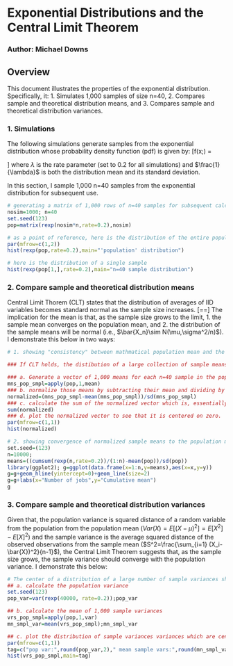 Exponential Distributions and the Central Limit Theorem
========================================================
### Author: Michael Downs


## Overview 
This document illustrates the properties of the exponential distribution. Specifically, it:
1. Simulates 1,000 samples of size n=40,
2. Compares sample and theoretical distribution means, and 
3. Compares sample and theoretical distribution variances.

### 1. Simulations
The following simulations generate samples from the exponential distribution whose probability density function (pdf) is given by: 
\[f(x;\lambda) = \begin{cases} \lambda e^{-\lambda x} & x \ge 0, \\ 0 & x < 0. \end{cases}\]
where $\lambda$ is the rate parameter (set to 0.2 for all simulations) and $\frac{1}{\lambda}$ is both the distribution mean and its standard deviation.

In this section, I sample 1,000 n=40 samples from the exponential distribution for subsequent use. 

```r

# generating a matrix of 1,000 rows of n=40 samples for subsequent calculations
nosim=1000; n=40
set.seed(123)
pop=matrix(rexp(nosim*n,rate=0.2),nosim)

# as a point of reference, here is the distribution of the entire population 
par(mfrow=c(1,2))
hist(rexp(pop,rate=0.2),main="'population' distribution")

# here is the distribution of a single sample
hist(rexp(pop[1,],rate=0.2),main="n=40 sample distribution") 

```

### 2. Compare sample and theoretical distribution means

Central Limit Thorem (CLT) states that the distribution of averages of IID variables becomes standard normal as the sample size increases.
\[\frac{\bar{X_n}-\mu}{\sigma/\sqrt{n}}=\frac{\sqrt{n}(\bar{X_n}-\mu)}{\sigma}=\frac{\text{Estimate - Mean of estimate}}{\text{Std. Err. of estimate}}\]
The implication for the mean is that, as the sample size grows to the limit, 1. the sample mean converges on the population mean, and 2. the distribution of the sample means will be normal (i.e., $\bar{X_n}\sim N(\mu,\sigma^2/n)$). I demonstrate this below in two ways:

```r

# 1. showing "consistency" between mathmatical population mean and the actual mean of samples:

### If CLT holds, the distibution of a large collection of sample means taken from an exponential distribution should be normal. Given that the standard normal distribution is centered on zero, the distribution of a NORMALIZED set of exponential distribution sample means should also center on zero. Accordingly, we:

### a. Generate a vector of 1,000 means for each n=40 sample in the pop matrix
mns_pop_smpl=apply(pop,1,mean)
### b. normalize those means by subtracting their mean and dividing by their standard deviation
normalized=(mns_pop_smpl-mean(mns_pop_smpl))/sd(mns_pop_smpl)
### c. calculate the sum of the normalized vector which is, essentially, zero.  
sum(normalized)
### d. plot the normalized vector to see that it is centered on zero. 
par(mfrow=c(1,1))
hist(normalized)

# 2. showing convergence of normalized sample means to the population mean (zero) as sample size grows.
set.seed=(123)
n=10000; 
means=((cumsum(rexp(n,rate=0.2))/(1:n)-mean(pop))/sd(pop))
library(ggplot2); g=ggplot(data.frame(x=1:n,y=means),aes(x=x,y=y))
g=g+geom_hline(yintercept=0)+geom_line(size=2)
g=g+labs(x="Number of jobs",y="Cumulative mean")
g

```
    
### 3. Compare sample and theoretical distribution variances
Given that, the population variance is squared distance of a random variable from the population from the population mean ($Var(X)=E[(X-\mu)^2]=E[X^2]-E[X]^2$) and the sample variance is the average squared distance of the observed observations from the sample mean ($S^2=\frac{\sum_{i=1} (X_i-\bar{X})^2}{n-1}$), the Central Limit Theorem suggests that, as the sample size grows, the sample variance should converge with the population variance. I demonstrate this below:

```r

# The center of a distribution of a large number of sample variances should equal the population variance.
## a. calculate the population variance
set.seed(123)
pop_var=var(rexp(40000, rate=0.2));pop_var

## b. calculate the mean of 1,000 sample variances
vrs_pop_smpl=apply(pop,1,var)
mn_smpl_var=mean(vrs_pop_smpl);mn_smpl_var

## c. plot the distribution of sample variances variances which are centered on population variance
par(mfrow=c(1,1))
tag=c("pop var:",round(pop_var,2)," mean sample vars:",round(mn_smpl_var,2))
hist(vrs_pop_smpl,main=tag)

```
